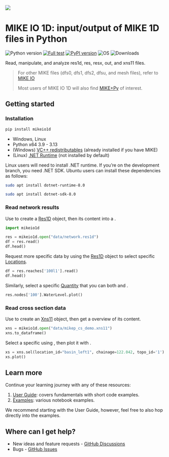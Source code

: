 ![](images/logo/MIKE-IO-1D-Logo-Pos-RGB-nomargin.png)

# MIKE IO 1D: input/output of MIKE 1D files in Python
 ![Python version](https://img.shields.io/pypi/pyversions/mikeio1d.svg)
 [![Full test](https://github.com/DHI/mikeio1d/actions/workflows/full_test.yml/badge.svg)](https://github.com/DHI/mikeio1d/actions/workflows/full_test.yml)
[![PyPI version](https://badge.fury.io/py/mikeio1d.svg)](https://badge.fury.io/py/mikeio1d)
![OS](https://img.shields.io/badge/OS-Windows%20%7C%20Linux-blue)
![Downloads](https://img.shields.io/pypi/dm/mikeio1d)

Read, manipulate, and analyze res1d, res, resx, out, and xns11 files.

> For other MIKE files (dfs0, dfs1, dfs2, dfsu, and mesh files), refer to [MIKE IO](https://github.com/DHI/mikeio)
> 
> Most users of MIKE IO 1D will also find [MIKE+Py](https://github.com/DHI/mikepluspy) of interest.

## Getting started

### Installation

```bash
pip install mikeio1d
```

::: {.callout-note collapse="true" title="Requirements"}
-   Windows, Linux
-   Python x64 3.9 - 3.13
-   (Windows) [VC++ redistributables](https://support.microsoft.com/en-us/help/2977003/the-latest-supported-visual-c-downloads%3E) (already installed if you have MIKE)
-   (Linux) [.NET Runtime](https://learn.microsoft.com/en-us/dotnet/core/install/linux) (not installed by default)
:::

::: {.callout-tip collapse="true" title="Using MIKE IO 1D with Linux?"}
Linux users will need to install .NET runtime. If you're on the development branch, you need .NET SDK. Ubuntu users can install these dependencies as follows:

```bash      
sudo apt install dotnet-runtime-8.0
```

``` bash     
sudo apt install dotnet-sdk-8.0
```
:::

### Read network results

Use [](`mikeio1d.open`) to create a [Res1D](user-guide/res1d.qmd) object, then [](`~mikeio1d.Res1D.read`) its content into a [](`~pandas.DataFrame`).

```python
import mikeio1d

res = mikeio1d.open("data/network.res1d")
df = res.read()
df.head()
```

Request more specific data by using the [Res1D](user-guide/res1d.qmd) object to select specific [Locations](user-guide/locations.qmd).

```python
df = res.reaches['100l1'].read()
df.head()
```

Similarly, select a specific [Quantity](user-guide/quantities.qmd) that you can both [](`~mikeio1d.result_network.ResultQuantity.read`) and [](`~mikeio1d.result_network.ResultQuantity.plot`).

```python
res.nodes['100'].WaterLevel.plot()
```

### Read cross section data

Use [](`mikeio1d.open`) to create an [Xns11](user-guide/xns11.qmd) object, then get a [](`~pandas.DataFrame`) overview of its content.

```python
xns = mikeio1d.open("data/mikep_cs_demo.xns11")
xns.to_dataframe()
```

Select a specific [](`~mikeio1d.cross_sections.CrossSection`) using [](`~mikeio1d.Xns11.sel`), then plot it with [](`~mikeio1d.cross_sections.CrossSection.plot`).

```python
xs = xns.sel(location_id="basin_left1", chainage=122.042, topo_id='1')
xs.plot()
```

## Learn more

Continue your learning journey with any of these resources:

1. [User Guide](user-guide/overview.qmd): covers fundamentals with short code examples.
2. [Examples](examples/index.qmd): various notebook examples.

We recommend starting with the User Guide, however, feel free to also hop directly into the examples.

## Where can I get help?

-   New ideas and feature requests - [GitHub Discussions](https://github.com/DHI/mikeio1d/discussions)
-   Bugs - [GitHub Issues](https://github.com/DHI/mikeio1d/issues)